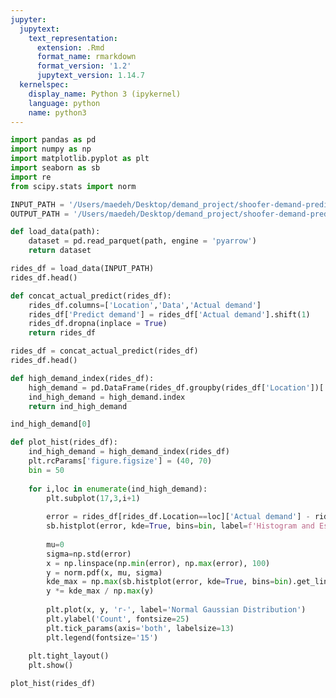 ```yaml
---
jupyter:
  jupytext:
    text_representation:
      extension: .Rmd
      format_name: rmarkdown
      format_version: '1.2'
      jupytext_version: 1.14.7
  kernelspec:
    display_name: Python 3 (ipykernel)
    language: python
    name: python3
---
```


```python
import pandas as pd
import numpy as np
import matplotlib.pyplot as plt
import seaborn as sb
import re
from scipy.stats import norm
```

```python
INPUT_PATH = '/Users/maedeh/Desktop/demand_project/shoofer-demand-prediction/data/labels.parquet'
OUTPUT_PATH = '/Users/maedeh/Desktop/demand_project/shoofer-demand-prediction/data/arima_predict.parquet'
```

```python
def load_data(path):
    dataset = pd.read_parquet(path, engine = 'pyarrow')
    return dataset
```

```python
rides_df = load_data(INPUT_PATH)
rides_df.head()
```

```python
def concat_actual_predict(rides_df):
    rides_df.columns=['Location','Data','Actual demand']
    rides_df['Predict demand'] = rides_df['Actual demand'].shift(1)
    rides_df.dropna(inplace = True)
    return rides_df
```

```python
rides_df = concat_actual_predict(rides_df)
rides_df.head()
```

```python
def high_demand_index(rides_df):
    high_demand = pd.DataFrame(rides_df.groupby(rides_df['Location'])['Actual demand'].sum().sort_values(ascending=False)[:49])
    ind_high_demand = high_demand.index
    return ind_high_demand
```

```python
ind_high_demand[0]
```

```python
def plot_hist(rides_df):
    ind_high_demand = high_demand_index(rides_df)
    plt.rcParams['figure.figsize'] = (40, 70)
    bin = 50
    
    for i,loc in enumerate(ind_high_demand):
        plt.subplot(17,3,i+1)
        
        error = rides_df[rides_df.Location==loc]['Actual demand'] - rides_df[rides_df.Location==loc]['Predict demand']
        sb.histplot(error, kde=True, bins=bin, label=f'Histogram and Estimated density of Location{i}', color='green')
    
        mu=0
        sigma=np.std(error)    
        x = np.linspace(np.min(error), np.max(error), 100)
        y = norm.pdf(x, mu, sigma)
        kde_max = np.max(sb.histplot(error, kde=True, bins=bin).get_lines()[0].get_data()[1])
        y *= kde_max / np.max(y)
        
        plt.plot(x, y, 'r-', label='Normal Gaussian Distribution')
        plt.ylabel('Count', fontsize=25)
        plt.tick_params(axis='both', labelsize=13)
        plt.legend(fontsize='15')
    
    plt.tight_layout()
    plt.show()
```

```python
plot_hist(rides_df)
```

```python

```
